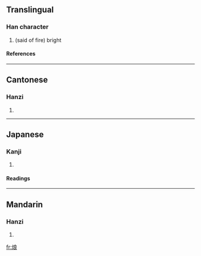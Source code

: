 ==Translingual==
===Han character===
{{Han char|rn=86|rad=火|as=07|sn=11|four=9383<sub>2</sub>|canj=火戈日女 (FIAV)}}
# (said of fire) bright
====References====
{{Han ref|kx=0671.280|dkj=19053|dj=1080.190|hdz=32206.030|uh=70FA|ud=28922|bh=D648|bd=54856}}

----
==Cantonese==
===Hanzi===
{{yue-hanzi|jyut=|y=long5}}
# {{defn|Cantonese}}

----
==Japanese==
===Kanji===
{{ja-kanji|grade=|rs=火07}}
# {{defn|Japanese}} 
====Readings====
{{ja-readings|on=[[こう]] (kō)|kun=[[ひ]] (hi)}}

----
==Mandarin==
===Hanzi===
{{cmn-hanzi|pin=[[lǎng]] (lang3)|wg=lang<sup>3</sup>}}
# {{defn|Mandarin}}

[[fr:烺]]